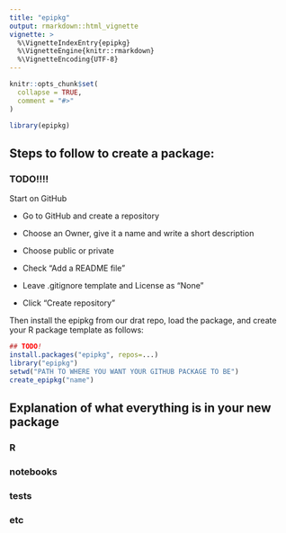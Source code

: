 ```yaml
---
title: "epipkg"
output: rmarkdown::html_vignette
vignette: >
  %\VignetteIndexEntry{epipkg}
  %\VignetteEngine{knitr::rmarkdown}
  %\VignetteEncoding{UTF-8}
---
```


```r
knitr::opts_chunk$set(
  collapse = TRUE,
  comment = "#>"
)
```

```r
library(epipkg)
```

## Steps to follow to create a package:

### TODO!!!!

Start on GitHub

- Go to GitHub and create a repository

- Choose an Owner, give it a name and write a short description

- Choose public or private

- Check "Add a README file"

- Leave .gitignore template and License as "None"

- Click "Create repository"

Then install the epipkg from our drat repo, load the package, and create your R package template as follows:

```r
## TODO!
install.packages("epipkg", repos=...)
library("epipkg")
setwd("PATH TO WHERE YOU WANT YOUR GITHUB PACKAGE TO BE")
create_epipkg("name")
```


## Explanation of what everything is in your new package

### R

### notebooks

### tests

### etc
